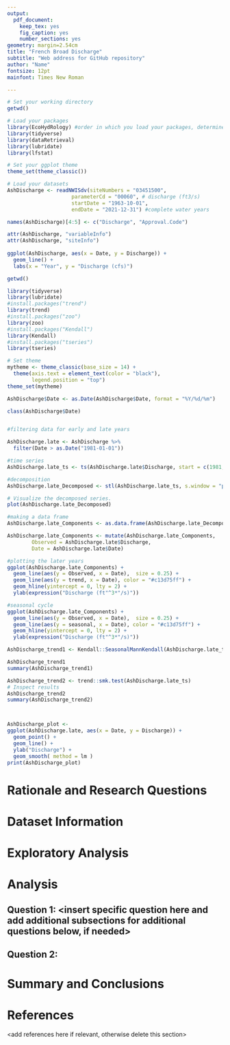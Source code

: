 ```yaml
---
output: 
  pdf_document:
    keep_tex: yes
    fig_caption: yes
    number_sections: yes
geometry: margin=2.54cm
title: "French Broad Discharge"
subtitle: "Web address for GitHub repository"
author: "Name"
fontsize: 12pt
mainfont: Times New Roman

---
```


\newpage
\tableofcontents 
\newpage
\listoftables 
\newpage
\listoffigures 
\newpage

```r
# Set your working directory
getwd()

# Load your packages
library(EcoHydRology) #order in which you load your packages, determines hierarchy of functions
library(tidyverse)
library(dataRetrieval)
library(lubridate)
library(lfstat)

# Set your ggplot theme
theme_set(theme_classic())

# Load your datasets
AshDischarge <- readNWISdv(siteNumbers = "03451500",
                     parameterCd = "00060", # discharge (ft3/s)
                     startDate = "1963-10-01", 
                     endDate = "2021-12-31") #complete water years

names(AshDischarge)[4:5] <- c("Discharge", "Approval.Code")

attr(AshDischarge, "variableInfo")
attr(AshDischarge, "siteInfo")
  
ggplot(AshDischarge, aes(x = Date, y = Discharge)) +
  geom_line() +
  labs(x = "Year", y = "Discharge (cfs)")
```


```r

getwd()

library(tidyverse)
library(lubridate)
#install.packages("trend")
library(trend)
#install.packages("zoo")
library(zoo)
#install.packages("Kendall")
library(Kendall)
#install.packages("tseries")
library(tseries)

# Set theme
mytheme <- theme_classic(base_size = 14) +
  theme(axis.text = element_text(color = "black"), 
        legend.position = "top")
theme_set(mytheme)

AshDischarge$Date <- as.Date(AshDischarge$Date, format = "%Y/%d/%m")

class(AshDischarge$Date)


#filtering data for early and late years

AshDischarge.late <- AshDischarge %>%
  filter(Date > as.Date("1981-01-01"))

#time series
AshDischarge.late_ts <- ts(AshDischarge.late$Discharge, start = c(1981,1), frequency = 365)

#decomposition
AshDischarge.late_Decomposed <- stl(AshDischarge.late_ts, s.window = "periodic")

# Visualize the decomposed series. 
plot(AshDischarge.late_Decomposed)

#making a data frame
AshDischarge.late_Components <- as.data.frame(AshDischarge.late_Decomposed$time.series[,1:3])

AshDischarge.late_Components <- mutate(AshDischarge.late_Components,
        Observed = AshDischarge.late$Discharge,     
        Date = AshDischarge.late$Date)

#plotting the later years
ggplot(AshDischarge.late_Components) +
  geom_line(aes(y = Observed, x = Date),  size = 0.25) +
  geom_line(aes(y = trend, x = Date), color = "#c13d75ff") +
  geom_hline(yintercept = 0, lty = 2) +
  ylab(expression("Discharge (ft"^3*"/s)"))

#seasonal cycle
ggplot(AshDischarge.late_Components) +
  geom_line(aes(y = Observed, x = Date),  size = 0.25) +
  geom_line(aes(y = seasonal, x = Date), color = "#c13d75ff") +
  geom_hline(yintercept = 0, lty = 2) +
  ylab(expression("Discharge (ft"^3*"/s)"))

AshDischarge_trend1 <- Kendall::SeasonalMannKendall(AshDischarge.late_ts)

AshDischarge_trend1
summary(AshDischarge_trend1)

AshDischarge_trend2 <- trend::smk.test(AshDischarge.late_ts)
# Inspect results
AshDischarge_trend2
summary(AshDischarge_trend2)



AshDischarge_plot <-
ggplot(AshDischarge.late, aes(x = Date, y = Discharge)) +
  geom_point() +
  geom_line() +
  ylab("Discharge") +
  geom_smooth( method = lm ) 
print(AshDischarge_plot)


```


# Rationale and Research Questions



\newpage

# Dataset Information



\newpage

# Exploratory Analysis 



\newpage

# Analysis



## Question 1: <insert specific question here and add additional subsections for additional questions below, if needed>

## Question 2: 




\newpage

# Summary and Conclusions


\newpage

# References
<add references here if relevant, otherwise delete this section> 
